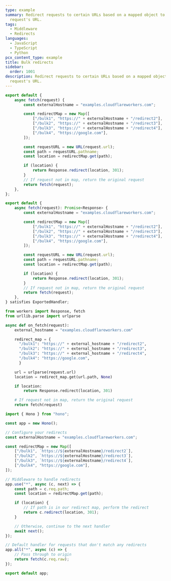 ```yaml
---
type: example
summary: Redirect requests to certain URLs based on a mapped object to the
  request's URL.
tags:
  - Middleware
  - Redirects
languages:
  - JavaScript
  - TypeScript
  - Python
pcx_content_type: example
title: Bulk redirects
sidebar:
  order: 1001
description: Redirect requests to certain URLs based on a mapped object to the
  request's URL.
---
```



<Tabs syncKey="workersExamples"> <TabItem label="JavaScript" icon="seti:javascript">

```js
export default {
	async fetch(request) {
		const externalHostname = "examples.cloudflareworkers.com";

		const redirectMap = new Map([
			["/bulk1", "https://" + externalHostname + "/redirect2"],
			["/bulk2", "https://" + externalHostname + "/redirect3"],
			["/bulk3", "https://" + externalHostname + "/redirect4"],
			["/bulk4", "https://google.com"],
		]);

		const requestURL = new URL(request.url);
		const path = requestURL.pathname;
		const location = redirectMap.get(path);

		if (location) {
			return Response.redirect(location, 301);
		}
		// If request not in map, return the original request
		return fetch(request);
	},
};
```

</TabItem> <TabItem label="TypeScript" icon="seti:typescript">

```ts
export default {
	async fetch(request): Promise<Response> {
		const externalHostname = "examples.cloudflareworkers.com";

		const redirectMap = new Map([
			["/bulk1", "https://" + externalHostname + "/redirect2"],
			["/bulk2", "https://" + externalHostname + "/redirect3"],
			["/bulk3", "https://" + externalHostname + "/redirect4"],
			["/bulk4", "https://google.com"],
		]);

		const requestURL = new URL(request.url);
		const path = requestURL.pathname;
		const location = redirectMap.get(path);

		if (location) {
			return Response.redirect(location, 301);
		}
		// If request not in map, return the original request
		return fetch(request);
	},
} satisfies ExportedHandler;
```

</TabItem> <TabItem label="Python" icon="seti:python">

```py
from workers import Response, fetch
from urllib.parse import urlparse

async def on_fetch(request):
    external_hostname = "examples.cloudflareworkers.com"

    redirect_map = {
      "/bulk1": "https://" + external_hostname + "/redirect2",
      "/bulk2": "https://" + external_hostname + "/redirect3",
      "/bulk3": "https://" + external_hostname + "/redirect4",
      "/bulk4": "https://google.com",
      }

    url = urlparse(request.url)
    location = redirect_map.get(url.path, None)

    if location:
        return Response.redirect(location, 301)

    # If request not in map, return the original request
    return fetch(request)
```

</TabItem> <TabItem label="Hono" icon="seti:typescript">

```ts
import { Hono } from "hono";

const app = new Hono();

// Configure your redirects
const externalHostname = "examples.cloudflareworkers.com";

const redirectMap = new Map([
	["/bulk1", `https://${externalHostname}/redirect2`],
	["/bulk2", `https://${externalHostname}/redirect3`],
	["/bulk3", `https://${externalHostname}/redirect4`],
	["/bulk4", "https://google.com"],
]);

// Middleware to handle redirects
app.use("*", async (c, next) => {
	const path = c.req.path;
	const location = redirectMap.get(path);

	if (location) {
		// If path is in our redirect map, perform the redirect
		return c.redirect(location, 301);
	}

	// Otherwise, continue to the next handler
	await next();
});

// Default handler for requests that don't match any redirects
app.all("*", async (c) => {
	// Pass through to origin
	return fetch(c.req.raw);
});

export default app;
```

</TabItem> </Tabs>

